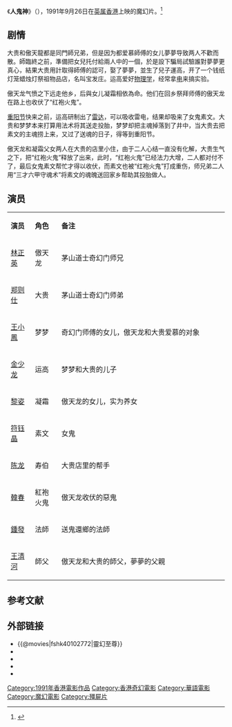 {{电影信息框
| 片名 = 人鬼神
| 电影原名 = ''{{lang|en|Spiritual Trinity}}''
| 图像 = Spiritual Trinity .jpg
| 图像说明 = 海报
| 导演 = [[吴勉勤|吴勉勤]]
| 监制 = [[鄭則仕|鄭則仕]]<br>[[金長權|金長權]]
| 制片 = [[金愷|金愷]]<br>[[金長樑|金長樑]]<br>[[徐龍|徐龍]]
| 编剧 = [[李炯楷|李炯楷]]
| 原著 = 
| 主演 = [[林正英|林正英]]<br>[[王小鳳|王小鳳]]<br>[[鄭則仕|鄭則仕]]<br>[[黎姿|黎姿]]<br>[[金少龍|金少龍]]<br>[[符鈺晶|符鈺晶]]<br>[[陳龍|陳龍]]<br>[[韓春|韓春]]<br>[[鍾發|鍾發]]<br>[[黃清河|黃清河]]
| 配乐 = [[黄霑|黄霑]]
| 摄影 = [[李運泰|李運泰]]
| 剪辑 = [[陳子仲|陳子仲]]
| 制片商 = [[穎豐電影有限公司|穎豐電影有限公司]]
| 发行商 = [[金公主|金公主香港娱乐有限公司]]
| 上映日期 = {{Film date|1991|9|26|香港}}
| 片长 = 93分钟
| 产地 = {{HKG-1959}}
| 语言 = 粤语
| 预算 = 
| 票房 = HK $3,401,771.00
| 前集 = 
| 续集 = 
| imdb_id = tt0102772
| 香港片名 = 人鬼神
| 臺灣片名 = 靈幻至尊
}}
《'''人鬼神'''》（{{lang-en|''Spiritual Trinity''}}），1991年9月26日在[[英属香港|英属香港]]上映的魔幻片。<ref>{{cite news|url=http://movie.douban.com/subject/1479864/|title=人鬼神|year=1991|work=豆瓣|accessdate=2012-03-02|archive-date=2016-03-07|archive-url=https://web.archive.org/web/20160307052950/https://movie.douban.com/subject/1479864/|dead-url=no}}</ref>

== 剧情 ==
大贵和傲天龍都是同門師兄弟，但是因为都爱慕師傅的女儿夢夢导致两人不歡而散。師臨終之前，準備把女兒托付給兩人中的一個，於是設下騙局試驗誰對夢夢更真心，結果大贵用計取得師傅的認可，娶了夢夢，並生了兒子運高，开了一个钱纸灯笼蜡烛灯祭祖物品店，名叫宝发庄。运高爱好[[物理学|物理学]]，经常拿[[电|电]]来搞实验。

傲天龙气愤之下远走他乡，后與女儿凝霜相依為命。他们在回乡祭拜师傅的傲天龙在路上也收伏了“红袍火鬼”。

[[重阳节|重阳节]]快来之前，运高研制出了[[雷达|雷达]]，可以吸收雷电，结果却吸来了女鬼素文。大贵和梦梦本来打算用法术将其送走投胎，梦梦却把主魂掉落到了井中，当大贵去把素文的主魂捞上来，又过了送魂的日子，得等到重阳节。

傲天龙和凝霜父女两人在大贵的店里小住，由于二人心结一直没有化解，大贵生气之下，把“红袍火鬼”释放了出来，此时，“红袍火鬼”已经法力大增，二人都对付不了，最后女鬼素文帮忙才得以收伏，而素文也被“红袍火鬼”打成重伤，师兄弟二人用“三才六甲守魂术”将素文的魂魄送回家乡帮助其投胎做人。

== 演员 ==
{|class="wikitable" width="50%"
|- style="background:cornflowerblue; color:white" align=center
|style="width:5%"|'''演员'''||style="width:6%"|'''角色'''||style="width:39%"|'''备注'''
|-
| [[林正英|林正英]] || 傲天龙 || 茅山道士奇幻门师兄
|-
| [[郑则仕|郑则仕]] || 大贵 || 茅山道士奇幻门师弟
|-
| [[王小鳳_(演員)|王小鳳]] || 梦梦 || 奇幻门师傅的女儿，傲天龙和大贵爱慕的对象
|-
| [[金少龙|金少龙]] || 运高 || 梦梦和大贵的儿子
|-
| [[黎姿|黎姿]] || 凝霜 || 傲天龙的女儿，实为养女
|-
| [[符钰晶|符钰晶]] || 素文 || 女鬼
|-
| [http://www.hkcinemagic.com/fr/people.asp?id=302 陈龙] {{Wayback|url=http://www.hkcinemagic.com/fr/people.asp?id=302 |date=20211026171632 }}|| 寿伯 || 大贵店里的帮手
|-
| [[韓春|韓春]] || 紅袍火鬼 || 傲天龙收伏的惡鬼
|-
| [[鍾發|鍾發]] || 法師 || 送鬼還鄉的法師
|-
| [[王清河|王清河]] || 師父 || 傲天龙和大贵的師父，夢夢的父親
|}

==参考文献==
{{reflist}}

== 外部链接 ==
*{{@movies|fshk40102772|靈幻至尊}}
*{{douban}}
*{{Mtime|24925}}
*{{hkmdb title|7359}}
*{{imdb title|0102772}}
{{殭屍片系列}}
{{林正英}}

{{DEFAULTSORT:Ren人}}
[[Category:1991年香港電影作品|Category:1991年香港電影作品]]
[[Category:香港奇幻電影|Category:香港奇幻電影]]
[[Category:華語電影|Category:華語電影]]
[[Category:魔幻電影|Category:魔幻電影]]
[[Category:殭屍片|Category:殭屍片]]